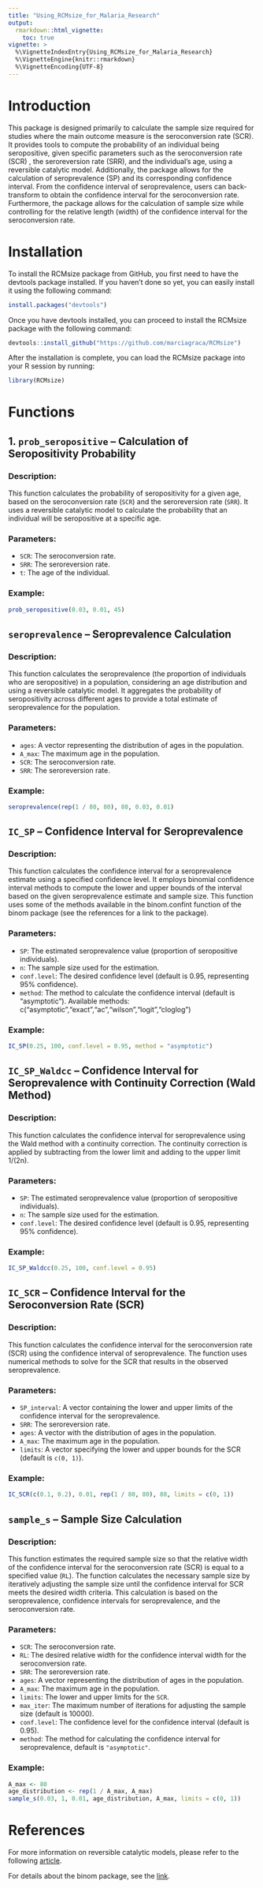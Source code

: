 ---
title: "Using_RCMsize_for_Malaria_Research"
output: 
  rmarkdown::html_vignette:
    toc: true
vignette: >
  %\VignetteIndexEntry{Using_RCMsize_for_Malaria_Research}
  %\VignetteEngine{knitr::rmarkdown}
  %\VignetteEncoding{UTF-8}
---

# Introduction
This package is designed primarily to calculate the sample size required for studies where the main outcome measure is the seroconversion rate (SCR). It provides tools to compute the probability of an individual being seropositive, given specific parameters such as the seroconversion rate (SCR) , the seroreversion rate (SRR), and the individual's age, using a reversible catalytic model.
Additionally, the package allows for the calculation of seroprevalence (SP) and its corresponding confidence interval. From the confidence interval of seroprevalence, users can back-transform to obtain the confidence interval for the seroconversion rate. Furthermore, the package allows for the calculation of sample size while controlling for the relative length (width) of the confidence interval for the seroconversion rate.

# Installation
To install the RCMsize package from GitHub, you first need to have the devtools package installed. If you haven't done so yet, you can easily install it using the following command:
```{r, eval=FALSE}
install.packages("devtools")
```
Once you have devtools installed, you can proceed to install the RCMsize package with the following command:
```{r, eval=FALSE}
devtools::install_github("https://github.com/marciagraca/RCMsize")
```
After the installation is complete, you can load the RCMsize package into your R session by running:

```{r setup}
library(RCMsize)
```
# Functions
## 1. **`prob_seropositive`** – Calculation of Seropositivity Probability

### Description:
This function calculates the probability of seropositivity for a given age, based on the seroconversion rate (`SCR`) and the seroreversion rate (`SRR`). It uses a reversible catalytic model to calculate the probability that an individual will be seropositive at a specific age.

### Parameters:
- `SCR`: The seroconversion rate.
- `SRR`: The seroreversion rate.
- `t`: The age of the individual.

### Example:


```{r}
prob_seropositive(0.03, 0.01, 45)
```

## **`seroprevalence`** – Seroprevalence Calculation

### Description:
This function calculates the seroprevalence (the proportion of individuals who are seropositive) in a population, considering an age distribution and using a reversible catalytic model. It aggregates the probability of seropositivity across different ages to provide a total estimate of seroprevalence for the population.

### Parameters:
- `ages`: A vector representing the distribution of ages in the population.
- `A_max`: The maximum age in the population.
- `SCR`: The seroconversion rate.
- `SRR`: The seroreversion rate.

### Example:

```{r}
seroprevalence(rep(1 / 80, 80), 80, 0.03, 0.01)
```

## **`IC_SP`** – Confidence Interval for Seroprevalence

### Description:
This function calculates the confidence interval for a seroprevalence estimate using a specified confidence level. It employs binomial confidence interval methods to compute the lower and upper bounds of the interval based on the given seroprevalence estimate and sample size. This function uses some of the methods available in the binom.confint function of the binom package (see the references for a link to the package).

### Parameters:
- `SP`: The estimated seroprevalence value (proportion of seropositive individuals).
- `n`: The sample size used for the estimation.
- `conf.level`: The desired confidence level (default is 0.95, representing 95% confidence).
- `method`: The method to calculate the confidence interval (default is "asymptotic"). Available methods: c("asymptotic","exact","ac","wilson","logit","cloglog")

### Example:

```{r}
IC_SP(0.25, 100, conf.level = 0.95, method = "asymptotic")
```

## **`IC_SP_Waldcc`** – Confidence Interval for Seroprevalence with Continuity Correction (Wald Method)

### Description:
This function calculates the confidence interval for seroprevalence using the Wald method with a continuity correction. The continuity correction is applied by subtracting  from the lower limit and adding to the upper limit 1/(2n).

### Parameters:
- `SP`: The estimated seroprevalence value (proportion of seropositive individuals).
- `n`: The sample size used for the estimation.
- `conf.level`: The desired confidence level (default is 0.95, representing 95% confidence).

### Example:

```{r}
IC_SP_Waldcc(0.25, 100, conf.level = 0.95)
```

## **`IC_SCR`** – Confidence Interval for the Seroconversion Rate (SCR)

### Description:
This function calculates the confidence interval for the seroconversion rate (SCR) using the confidence interval of seroprevalence. The function uses numerical methods to solve for the SCR that results in the observed seroprevalence.

### Parameters:
- `SP_interval`: A vector containing the lower and upper limits of the confidence interval for the seroprevalence.
- `SRR`: The seroreversion rate.
- `ages`: A vector with the distribution of ages in the population.
- `A_max`: The maximum age in the population.
- `limits`: A vector specifying the lower and upper bounds for the SCR (default is `c(0, 1)`).

### Example:

```{r}
IC_SCR(c(0.1, 0.2), 0.01, rep(1 / 80, 80), 80, limits = c(0, 1))
```
## **`sample_s`** – Sample Size Calculation

### Description:
This function estimates the required sample size so that the relative width of the confidence interval for the seroconversion rate (SCR) is equal to a specified value (`RL`). The function calculates the necessary sample size by iteratively adjusting the sample size until the confidence interval for SCR meets the desired width criteria. This calculation is based on the seroprevalence, confidence intervals for seroprevalence, and the seroconversion rate.

### Parameters:
- `SCR`: The seroconversion rate.
- `RL`: The desired relative width for the confidence interval width for the seroconversion rate.
- `SRR`: The seroreversion rate.
- `ages`: A vector representing the distribution of ages in the population.
- `A_max`: The maximum age in the population.
- `limits`: The lower and upper limits for the `SCR`.
- `max_iter`: The maximum number of iterations for adjusting the sample size (default is 10000).
- `conf.level`: The confidence level for the confidence interval (default is 0.95).
- `method`: The method for calculating the confidence interval for seroprevalence, default is `"asymptotic"`.

### Example:

```{r}
A_max <- 80
age_distribution <- rep(1 / A_max, A_max)
sample_s(0.03, 1, 0.01, age_distribution, A_max, limits = c(0, 1))
```

# References

For more information on reversible catalytic models, please refer to the following [article](https://rdcu.be/d0lp5).

For details about the binom package, see the [link](https://CRAN.R-project.org/package=binom).
